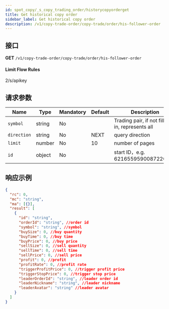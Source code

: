 ```yaml
---
id: spot_copy/_s_copy_trading_order/historycopyorderget
title: Get historical copy order
sidebar_label: Get historical copy order
description: /v1/copy-trade-order/copy-trade/order/his-follower-order
---
```


## 接口

**GET** `/v1/copy-trade-order/copy-trade/order/his-follower-order`

#### **Limit Flow Rules**

2/s/apikey

## 请求参数

| Name | Type | Mandatory | Default | Description |
| --- | --- | --- | --- | --- |
| `symbol` | string | No |  | Trading pair, if not filled in, represents all |
| `direction` | string | No | NEXT | query direction |
| `limit` | number | No | 10 | number of pages |
| `id` | object | No |  | start ID，e.g. 6216559590087220004 |

## 响应示例

```json
{
  "rc": 0,
  "mc": "string",
  "ma": [{}],
  "result": [
    {
      "id": "string",
      "orderId": "string", //order id
      "symbol": "string", //symbol
      "buySize": 0, //buy quantity
      "buyTime": 0, //buy time
      "buyPrice": 0, //buy price
      "sellSize": 0, //sell quantity
      "sellTime": 0, //sell time
      "sellPrice": 0, //sell price
      "profit": 0, //profit
      "profitRate": 0, //profit rate
      "triggerProfitPrice": 0, //trigger profit price
      "triggerStopPrice": 0, //trigger stop price
      "leaderOrderId": "string", //leader order id
      "leaderNickname": "string", //leader nickname
      "leaderAvatar": "string" //leader avatar
    }
  ]
}
```
